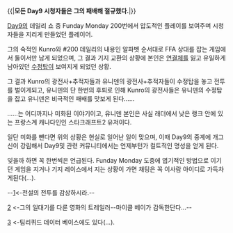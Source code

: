 {{|'''모든 Day9 시청자들은 그의 패배해 절규했다.'''|}}

[[Day9]]의 데일리 쇼 중 Funday Monday 200번에서 압도적인 플레이를 보여주며 시청자들을 지리게 만들었던 플레이어.

그의 숙적인 Kunro와 #200 데일리의 내용인 알파벳 순서대로 FFA 상대를 잡는 게임에서 둘이서만 남게 되었으며, 그 결과 기지 교환의 상황에 본인은 [[연결체]]를 잃고 유일하게 남아있던 [[수정탑]]이 보여지게 되었던 상황.

그 결과 Kunro의 광전사+추적자들과 유니덴의 광전사+추적자들이 수정탑을 놓고 전투를 벌이게되고, 유니덴의 단 한번의 후퇴로 인해 Kunro의 광전사들은 유니덴의 수정탑을 잡고 유니덴은 비극적인 패배를 맛보게 된다......


















......는 어디까지나 미화된 이야기이고, 유니덴 본인은 사실 래더에서 낮은 랭크 안에 있는 프랑스계 캐나다인인 스타크래프트2 유저이다.

일단 미화를 뺀다면 위의 상황은 현실로 일어난 일이 맞으며, 이때 Day9의 중계에 개그신이 강림해서 Day9및 관련 커뮤니티에서는 언제부턴가 컬트적인 명성을 얻게 된다.

잊을까 하면 꼭 한번씩은 언급된다. Funday Monday 도중에 엽기적인 방법으로 이기던 게임을 지거나 기지 레이스에서 지는 상황이 가면 채팅은 꼭 이사람 아이디로 가득차게된다(...).


--[http://www.youtube.com/watch?v=uwdPqQLYh0c&feature=channel_video_title]<-전설의 전투를 감상하시라.--

[http://www.youtube.com/watch?v=iDyVBcg1lV4] <-그의 일대기를 다룬 영화의 트레일러--마이클 베이가 감독한단다...--

[http://wiki.teamliquid.net/starcraft2/Uniden] <-팀리퀴드 데이터 베이스에도 있다(...).

